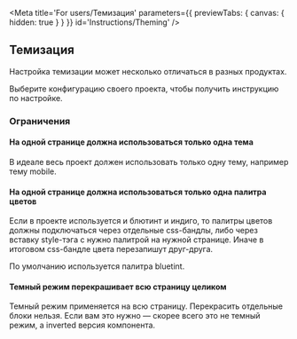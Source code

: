 

<Meta
    title='For users/Темизация'
    parameters={{ previewTabs: { canvas: { hidden: true } } }}
    id='Instructions/Theming'
/>

## Темизация

Настройка темизации может несколько отличаться в разных продуктах.

Выберите конфигурацию своего проекта, чтобы получить инструкцию по настройке.

<ThemingWizard />

### Ограничения

#### На одной странице должна использоваться только **одна тема**

В идеале весь проект должен использовать только одну тему, например тему mobile.

#### На одной странице должна использоваться только **одна палитра цветов**

Если в проекте используется и блютинт и индиго, то палитры цветов должны подключаться через отдельные css-бандлы, либо через вставку style-тэга с нужно палитрой на нужной странице.
Иначе в итоговом css-бандле цвета перезапишут друг-друга.

По умолчанию используется палитра bluetint.

#### Темный режим перекрашивает всю страницу целиком

Темный режим применяется на всю страницу. Перекрасить отдельные блоки нельзя. Если вам это нужно — скорее всего это не темный режим, а inverted версия компонента.
